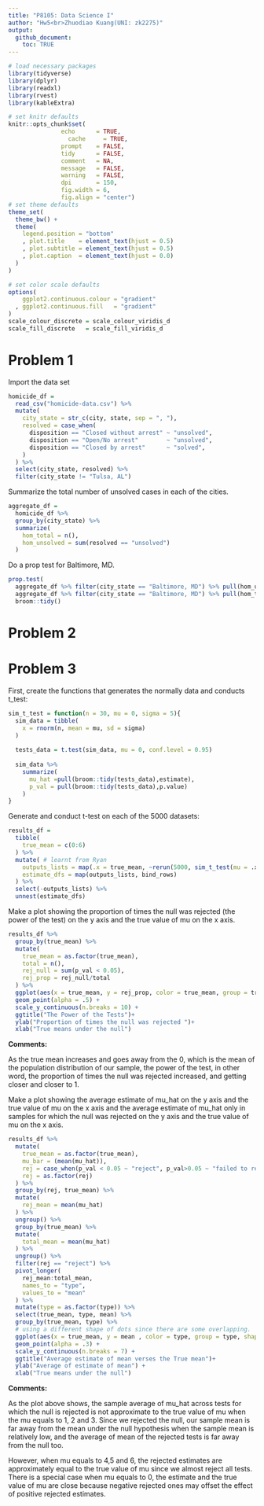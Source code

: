 ```yaml
---
title: "P8105: Data Science I"
author: "Hw5<br>Zhuodiao Kuang(UNI: zk2275)"
output:
  github_document:
    toc: TRUE
---
```


<!------------------------------------------------------------------------------------------
Preamble
------------------------------------------------------------------------------------------->

```r
# load necessary packages
library(tidyverse)
library(dplyr)
library(readxl)
library(rvest)
library(kableExtra)

# set knitr defaults
knitr::opts_chunk$set(
               echo      = TRUE,
	             cache     = TRUE,
               prompt    = FALSE,
               tidy      = FALSE,
               comment   = NA,
               message   = FALSE,
               warning   = FALSE,
               dpi       = 150,
               fig.width = 6, 
               fig.align = "center")
# set theme defaults
theme_set(
  theme_bw() +
  theme(
    legend.position = "bottom"
    , plot.title    = element_text(hjust = 0.5)
    , plot.subtitle = element_text(hjust = 0.5)    
    , plot.caption  = element_text(hjust = 0.0)
  )
)

# set color scale defaults
options(
    ggplot2.continuous.colour = "gradient"
  , ggplot2.continuous.fill   = "gradient"
)
scale_colour_discrete = scale_colour_viridis_d
scale_fill_discrete   = scale_fill_viridis_d
```

<!------------------------------------------------------------------------------------------
Problem 1
------------------------------------------------------------------------------------------->

# Problem 1

Import the data set

```r
homicide_df = 
  read_csv("homicide-data.csv") %>% 
  mutate(
    city_state = str_c(city, state, sep = ", "),
    resolved = case_when(
      disposition == "Closed without arrest" ~ "unsolved",
      disposition == "Open/No arrest"        ~ "unsolved",
      disposition == "Closed by arrest"      ~ "solved",
    )
  ) %>% 
  select(city_state, resolved) %>% 
  filter(city_state != "Tulsa, AL")
```

Summarize the total number of unsolved cases in each of the cities.

```r
aggregate_df = 
  homicide_df %>% 
  group_by(city_state) %>% 
  summarize(
    hom_total = n(),
    hom_unsolved = sum(resolved == "unsolved")
  )
```

Do a prop test for Baltimore, MD.

```r
prop.test(
  aggregate_df %>% filter(city_state == "Baltimore, MD") %>% pull(hom_unsolved), 
  aggregate_df %>% filter(city_state == "Baltimore, MD") %>% pull(hom_total)) %>% 
  broom::tidy()
```






<!------------------------------------------------------------------------------------------
Problem 2
------------------------------------------------------------------------------------------->

# Problem 2



<!------------------------------------------------------------------------------------------
Problem 3
------------------------------------------------------------------------------------------->

# Problem 3

First, create the functions that generates the normally data and conducts t_test:

```r
sim_t_test = function(n = 30, mu = 0, sigma = 5){
  sim_data = tibble(
    x = rnorm(n, mean = mu, sd = sigma)
  ) 
    
  tests_data = t.test(sim_data, mu = 0, conf.level = 0.95)
  
  sim_data %>% 
    summarize(
      mu_hat =pull(broom::tidy(tests_data),estimate),
      p_val = pull(broom::tidy(tests_data),p.value)
    )
}

```

Generate and conduct t-test on each of the 5000 datasets:

```r
results_df = 
  tibble(
    true_mean = c(0:6)
  ) %>% 
  mutate( # learnt from Ryan
    outputs_lists = map(.x = true_mean, ~rerun(5000, sim_t_test(mu = .x))),
    estimate_dfs = map(outputs_lists, bind_rows)
  ) %>% 
  select(-outputs_lists) %>% 
  unnest(estimate_dfs)

```

Make a plot showing the proportion of times the null was rejected (the power of the test) on the y axis and the true value of mu on the x axis.

```r
results_df %>% 
  group_by(true_mean) %>% 
  mutate(
    true_mean = as.factor(true_mean),
    total = n(),
    rej_null = sum(p_val < 0.05),
    rej_prop = rej_null/total
  ) %>%
  ggplot(aes(x = true_mean, y = rej_prop, color = true_mean, group = true_mean)) +
  geom_point(alpha = .5) +
  scale_y_continuous(n.breaks = 10) +
  ggtitle("The Power of the Tests")+
  ylab("Proportion of times the null was rejected ")+
  xlab("True means under the null")

```

**Comments:**

As the true mean increases and goes away from the 0, which is the mean of the population distribution of our sample, the power of the test, in other word, the proportion of times the null was rejected increased, and getting closer and closer to 1.


Make a plot showing the average estimate of mu_hat on the y axis and the true value of mu on the x axis and the average estimate of mu_hat only in samples for which the null was rejected on the y axis and the true value of mu on the x axis. 

```r
results_df %>% 
  mutate(
    true_mean = as.factor(true_mean),
    mu_bar = (mean(mu_hat)),
    rej = case_when(p_val < 0.05 ~ "reject", p_val>0.05 ~ "failed to reject" ),
    rej = as.factor(rej)
  ) %>% 
  group_by(rej, true_mean) %>% 
  mutate(
    rej_mean = mean(mu_hat)
  ) %>% 
  ungroup() %>% 
  group_by(true_mean) %>% 
  mutate(
    total_mean = mean(mu_hat)
  ) %>% 
  ungroup() %>% 
  filter(rej == "reject") %>% 
  pivot_longer(
    rej_mean:total_mean,
    names_to = "type",
    values_to = "mean"
  ) %>% 
  mutate(type = as.factor(type)) %>% 
  select(true_mean, type, mean) %>% 
  group_by(true_mean, type) %>% 
  # using a different shape of dots since there are some overlapping.
  ggplot(aes(x = true_mean, y = mean , color = type, group = type, shape = type)) +
  geom_point(alpha = .3) +
  scale_y_continuous(n.breaks = 7) +
  ggtitle("Average estimate of mean verses the True mean")+
  ylab("Average of estimate of mean") +
  xlab("True means under the null")

```

**Comments:**

As the plot above shows, the sample average of mu_hat across tests for which the null is rejected is not approximate to the true value of mu when the mu equals to 1, 2 and 3. Since we rejected the null, our sample mean is far away from the mean under the null hypothesis when the sample mean is relatively low, and the average of mean of the rejected tests is far away from the null too.

However, when mu equals to 4,5 and 6, the rejected estimates are approximately equal to the true value of mu since we almost reject all tests. There is a special case when mu equals to 0, the estimate and the true value of mu are close because negative rejected ones may offset the effect of positive rejected estimates.


